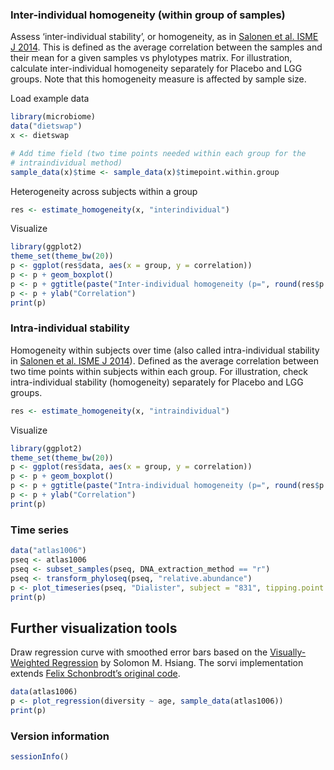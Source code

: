 ### Inter-individual homogeneity (within group of samples)

Assess 'inter-individual stability', or homogeneity, as in [Salonen et al. ISME J 2014](http://www.nature.com/ismej/journal/v8/n11/full/ismej201463a.html). This is defined as the average correlation between the samples and their mean for a given samples vs phylotypes matrix. For illustration, calculate inter-individual homogeneity separately for Placebo and LGG groups. Note that this homogeneity measure is affected by sample size.

Load example data

```r
library(microbiome)
data("dietswap")
x <- dietswap

# Add time field (two time points needed within each group for the 
# intraindividual method)
sample_data(x)$time <- sample_data(x)$timepoint.within.group
```


Heterogeneity across subjects within a group

```r
res <- estimate_homogeneity(x, "interindividual")
```


Visualize

```r
library(ggplot2)
theme_set(theme_bw(20))
p <- ggplot(res$data, aes(x = group, y = correlation))
p <- p + geom_boxplot()
p <- p + ggtitle(paste("Inter-individual homogeneity (p=", round(res$p.value, 6), ")", sep = ""))
p <- p + ylab("Correlation")
print(p)
```


### Intra-individual stability

Homogeneity within subjects over time (also called intra-individual stability in [Salonen et al. ISME J 2014](http://www.nature.com/ismej/journal/v8/n11/full/ismej201463a.html)). Defined as the average correlation between two time points within subjects within each group. For illustration, check intra-individual stability (homogeneity) separately for Placebo and LGG groups.

```r
res <- estimate_homogeneity(x, "intraindividual")
```


Visualize

```r
library(ggplot2)
theme_set(theme_bw(20))
p <- ggplot(res$data, aes(x = group, y = correlation))
p <- p + geom_boxplot()
p <- p + ggtitle(paste("Intra-individual homogeneity (p=", round(res$p.value, 6), ")"))
p <- p + ylab("Correlation")
print(p)
```


### Time series

```r
data("atlas1006")
pseq <- atlas1006
pseq <- subset_samples(pseq, DNA_extraction_method == "r")
pseq <- transform_phyloseq(pseq, "relative.abundance")
p <- plot_timeseries(pseq, "Dialister", subject = "831", tipping.point = 0.5)
print(p)
```


## Further visualization tools

Draw regression curve with smoothed error bars based on
the [Visually-Weighted Regression](http://www.fight-entropy.com/2012/07/visually-weighted-regression.html) by Solomon M. Hsiang. The sorvi implementation extends [Felix Schonbrodt's original code](http://www.nicebread.de/visually-weighted-watercolor-plots-new-variants-please-vote/).

```r
data(atlas1006)
p <- plot_regression(diversity ~ age, sample_data(atlas1006))
print(p)
```

### Version information

```r
sessionInfo()
```

